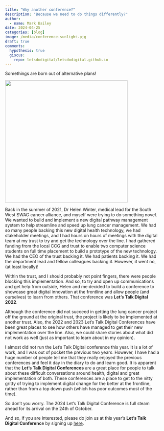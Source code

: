 ```yaml
---
title: "Why another conference?"
description: "Because we need to do things differently?"
author:
  - name: Mark Bailey
date: 2024-04-25
categories: [blog]
image: /media/conference-sunlight.pjg
draft: true
comments:
  hypothesis: true
  giscus: 
    repo: letsdodigital/letsdodigital.github.io
---
```


Somethings are born out of alternative plans!

![](/media/conference-sunlight.jpg){height=400px fig-align="center" fig-alt="A burning firepit"}

Back in the summer of 2021, Dr Helen Winter, medical lead for the South West SWAG cancer alliance, and myself were trying to do something novel. We wanted to build and implement a new digital pathway management system to help streamline and speed up lung cancer management. We had so many people backing this new digital health technology, we had stakeholder meetings, and I had hours on hours of meetings with the digital team at my trust to try and get the technology over the line. I had gathered funding from the local CCG and trust to enable two computer science students on full time placement to build a prototype of the new technology. We had the CEO of the trust backing it. We had patients backing it. We had the department lead and fellow colleagues backing it. However, it went no, (at least locally)!

Within the trust, and I should probably not point fingers, there were people blocking this implementation. And so, to try and open up communications and get help from outside, Helen and me decided to build a conference to showcase great digital innovation at the frontline and allow people (and ourselves) to learn from others. That conference was **Let's Talk Digital 2022**.

Although the conference did not succeed in getting the lung cancer project off the ground at the original trust, the project is likely to be implemented at another trust. Also, the 2022 and 2023 Let's Talk Digital Conferences have been great places to see how others have managed to get their new implementation over the line. Also, we could share stories about what did not work as well (just as important to learn about in my opinion).

I almost did not run the Let's Talk Digital conference this year. It is a lot of work, and I was out of pocket the previous two years. However, I have had a huge number of people tell me that they really enjoyed the previous conferences and feel it day in the diary to do and learn good. It is apparent that the **Let's Talk Digital Conferences** are a great place for people to talk about these difficult conversations around health, digital and great implementation of both. These conferences are a place to get to the nitty gritty of trying to implement digital change for the better at the frontline, rather than from a top down push (which has poor outcomes most of the time).

So don't you worry. The 2024 Let's Talk Digital Conference is full steam ahead for its arrival on the 24th of October.

And so, if you are interested, please do join us at this year's **Let's Talk Digital Conferenc**e by signing up [here](/conferences/2024/index.qmd).

